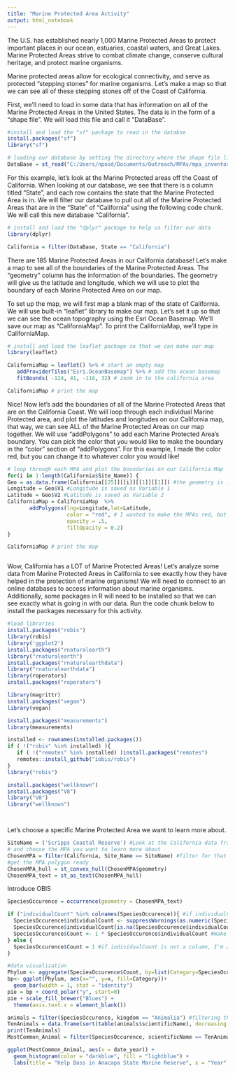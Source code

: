 ```yaml
---
title: "Marine Protected Area Activity"
output: html_notebook
---
```


The U.S. has established nearly 1,000 Marine Protected Areas to protect important places in our ocean, estuaries, coastal waters, and Great Lakes. Marine Protected Areas strive to combat climate change, conserve cultural heritage, and protect marine organisms. 

Marine protected areas allow for ecological connectivity, and serve as protected "stepping stones" for marine organisms. Let's make a map so that we can see all of these stepping stones off of the Coast of California.

First, we'll need to load in some data that has information on all of the Marine Protected Areas in the United States. The data is in the form of a "shape file". We will load this file and call it "DataBase". 

```r
#install and load the "sf" package to read in the databse
install.packages("sf")
library("sf")

# loading our database by setting the directory where the shape file lives with the file extension (.shp)
DataBase = st_read("C:/Users/nposd/Documents/Outreach/MPAs/mpa_inventory_2014_public_shp.shp")

```

For this example, let's look at the Marine Protected areas off the Coast of California. When looking at our database, we see that there is a column titled "State", and each row contains the state that the Marine Protected Area is in. We will filter our database to pull out all of the Marine Protected Areas that are in the "State" of "California" using the following code chunk. We will call this new database "California". 

```r
# install and load the "dplyr" package to help us filter our data
library(dplyr)

California = filter(DataBase, State == "California")

```

There are 185 Marine Protected Areas in our California database! Let's make a map to see all of the boundaries of the Marine Protected Areas. The "geometry" column has the information of the boundaries. The geometry will give us the latitude and longitude, which we will use to plot the boundary of each Marine Protected Area on our map. 

To set up the map, we will first map a blank map of the state of California. We will use built-in "leaflet" library to make our map. Let's set it up so that we can see the ocean topography using the Esri Ocean Basemap. We'll save our map as "CaliforniaMap". To print the CaliforniaMap, we'll type in CaliforniaMap. 


```r
# install and load the leaflet package so that we can make our map
library(leaflet)

CaliforniaMap = leaflet() %>% # start an empty map
   addProviderTiles("Esri.OceanBasemap") %>% # add the ocean basemap 
   fitBounds( -124, 41, -116, 32) # zoom in to the california area

CaliforniaMap # print the map

```
Nice! Now let's add the boundaries of all of the Marine Protected Areas that are on the California Coast. We will loop through each individual Marine Protected area, and plot the latitudes and longitudes on our California map, that way, we can see ALL of the Marine Protected Areas on our map together. We will use "addPolygons" to add each Marine Protected Area's boundary. You can pick the color that you would like to make the boundary in the "color" section of "addPolygons". For this example, I made the color red, but you can change it to whatever color you would like!

```r

# loop through each MPA and plot the boundaries on our California Map
for(i in 1:length(California$Site_Name)) {
Geo = as.data.frame(California[[25]][[i]][[1]][[1]]) #the geometry is in the 25th column
Longitude = Geo$V1 #Longitude is saved as Variable 1
Latitude = Geo$V2 #Latitude is saved as Variable 2
CaliforniaMap = CaliforniaMap  %>% 
       addPolygons(lng=Longitude,lat=Latitude, 
                   color = "red", # I wanted to make the MPAs red, but you can put any colors you want!
                   opacity = .5, 
                   fillOpacity = 0.2)
}

CaliforniaMap # print the map
```
```

```
Wow, California has a LOT of Marine Protected Areas! Let's analyze some data from Marine Protected Areas in California to see exactly how they have helped in the protection of marine organisms! We will need to connect to an online databases to access information about marine organisms. Additionally, some packages in R will need to be installed so that we can see exactly what is going in with our data. Run the code chunk below to install the packages necessary for this activity. 

```r
#load libraries
install.packages("robis")
library(robis)
library('ggplot2')
install.packages("rnaturalearth")
library("rnaturalearth")
install.packages("rnaturalearthdata")
library("rnaturalearthdata")
library(roperators)
install.packages("roperators")

library(magrittr) 
install.packages("vegan")
library(vegan)

install.packages("measurements")
library(measurements)

installed <- rownames(installed.packages())
if ( !("robis" %in% installed) ){
   if ( !("remotes" %in% installed) )install.packages("remotes")
   remotes::install_github("iobis/robis")
}
library("robis")

install.packages("wellknown")
install.packages("V8")
library("V8")
library("wellknown")

```
```


```
Let's choose a specific Marine Protected Area we want to learn more about. 
```r
SiteName = ('Scripps Coastal Reserve') #Look at the California data frame in your global environment...
# and choose the MPA you want to learn more about
ChosenMPA = filter(California, Site_Name == SiteName) #filter for that specific MPA
#get the MPA polygon ready
ChosenMPA_hull = st_convex_hull(ChosenMPA$geometry)
ChosenMPA_text = st_as_text(ChosenMPA_hull)
```
Introduce OBIS
```r
SpeciesOccurence = occurrence(geometry = ChosenMPA_text)
```
```r
if ("individualCount" %in% colnames(SpeciesOccurence)){ #if individualCount is an available column..
  SpeciesOccurence$individualCount <- suppressWarnings(as.numeric(SpeciesOccurence$individualCount)) #introduces NAs
  SpeciesOccurence$individualCount[is.na(SpeciesOccurence$individualCount)] <- 1 #convert NANs to 1; I'm assuming that if it's listed, there was at least one count
  SpeciesOccurence$Count <- 1 * SpeciesOccurence$individualCount #make a new column for Counts of each species
} else {
  SpeciesOccurence$Count = 1 #if individualCount is not a column, I'm assuming that if it's listed there was at least 1 count
}

#data visualization
Phylum <- aggregate(SpeciesOccurence$Count, by=list(Category=SpeciesOccurence$phylum),FUN=sum)
bp<- ggplot(Phylum, aes(x="", y=x, fill=Category))+
  geom_bar(width = 1, stat = "identity")
pie = bp + coord_polar("y", start=0)
pie + scale_fill_brewer("Blues") +
  theme(axis.text.x = element_blank())
```


```r

animals = filter(SpeciesOccurence, kingdom == "Animalia") #filtering the dataframe to pull out the animals
TenAnimals = data.frame(sort(table(animals$scientificName), decreasing = TRUE)[1:10]) #finding the 10 animals that occur most often in the dataframe
print(TenAnimals)
MostCommon_Animal = filter(SpeciesOccurence, scientificName == TenAnimals$Var1[[1]]) #since kelpbass is the most commonly occuring animal, pull out info on the kelp bass

ggplot(MostCommon_Animal, aes(x = date_year)) + 
  geom_histogram(color = "darkblue", fill = "lightblue") + 
  labs(title = "Kelp Bass in Anacapa State Marine Reserve", x = "Year", y = "# of Kelp Bass") # make a histogram showing the kelp bass count from 2006 through 2020


```


